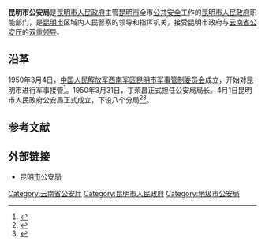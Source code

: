 {{coord|25.03798|102.71947|display=title}}
{{Infobox PRCG|color=darkblue
|机构名称=昆明市公安局
|标志1=Police Badge,P.R.China.svg
|标志1大小=120px
|职位1=
|人员1=
|衔级1=
|业务上级=[[云南省公安厅|云南省公安厅]]
|组织上级=[[昆明市人民政府|昆明市人民政府]]
|中共上级=[[中国共产党昆明市委员会|中国共产党昆明市委员会]]
|中共本级=中国共产党昆明市公安局委员会
|机构类型=昆明市人民政府组成部门<br>[[昆明市|昆明市]][[公安机关|公安机关]]
|行政级别=正县处级
|机构3={{Flagicon|PRC}}'''昆明市公安局'''
|地址1=昆明市[[盘龙区|盘龙区]][[北京路_(昆明)|北京路]]411号
|邮编1 = 650011
|电话1 = 0871-63865311
|官网=http://gaj.km.gov.cn/
|image1 = Kunming_-_Beijing_Bei_Lu_-_P1340608.JPG
|a=[[昆明市中级人民法院|昆明市中级人民法院]]
|b=[[昆明市人民检察院|昆明市人民检察院]]
|c=[[昆明市国家安全局|昆明市国家安全局]]
|d=[[昆明市司法局|昆明市司法局]]
}}
'''昆明市公安局'''是[[昆明市人民政府|昆明市人民政府]]主管[[昆明市|昆明市]]全市[[公共安全|公共安全]]工作的[[昆明市人民政府|昆明市人民政府]]职能部门，是[[昆明市|昆明市]]区域内人民警察的领导和指挥机关，接受昆明市政府与[[云南省公安厅|云南省公安厅]]的[[双重领导|双重领导]]。

==沿革==
1950年3月4日，[[中国人民解放军西南军区昆明市军事管制委员会|中国人民解放军西南军区昆明市军事管制委员会]]成立，开始对昆明市进行军事接管<ref>{{Cite book|title=昆明解放 从昆明起义到军事接管|last=中共昆明市委党史研究室编|first=|publisher=昆明：云南人民出版社|year=1991.02|isbn=7-222-00789-X|location=|pages=284-285}}</ref>。1950年3月31日，丁荣昌正式担任公安局局长。4月1日昆明市人民政府公安局正式成立，下设八个分局<ref>{{Cite book|title=昆明解放 从昆明起义到军事接管|last=中共昆明市委党史研究室编|first=|publisher=昆明：[[云南人民出版社|云南人民出版社]]|year=1991.02|isbn=7-222-00789-X|location=|pages=292-293}}</ref><ref>{{Cite book|title=云南省道路交通管理志|last=马继延主编；云南省道路交通管理志编纂委员会编纂|first=|publisher=昆明：云南人民出版社|year=2006.11|isbn=7-222-04890-1|location=|pages=150}}</ref>。

==参考文献==
{{Reflist}}

==外部链接==
*[http://gaj.km.gov.cn/ 昆明市公安局] {{Wayback|url=http://gaj.km.gov.cn/ |date=20210127194642 }}

[[Category:云南省公安厅|Category:云南省公安厅]]
[[Category:昆明市人民政府|Category:昆明市人民政府]]
[[Category:地级市公安局|Category:地级市公安局]]